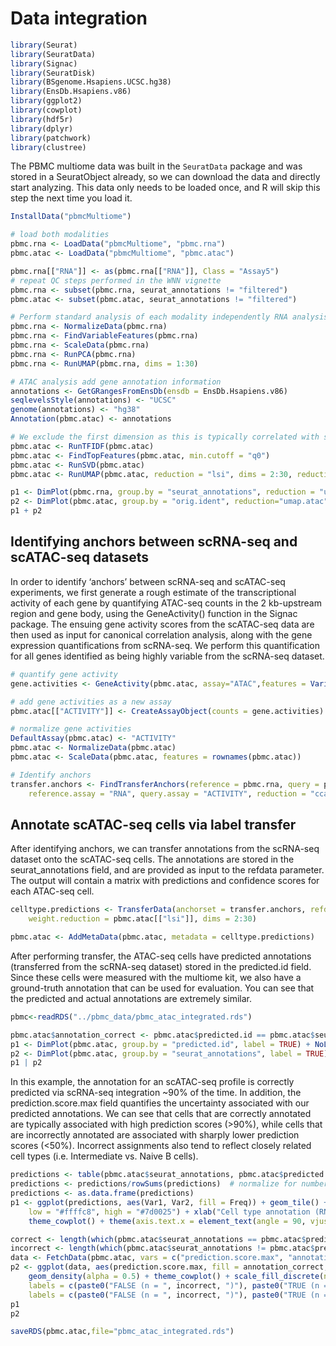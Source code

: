 # Data integration

```r
library(Seurat)
library(SeuratData)
library(Signac)
library(SeuratDisk)
library(BSgenome.Hsapiens.UCSC.hg38) 
library(EnsDb.Hsapiens.v86)
library(ggplot2)
library(cowplot)
library(hdf5r)
library(dplyr)
library(patchwork)
library(clustree)
```

The PBMC multiome data was built in the `SeuratData` package and was stored in a SeuratObject already, so we can download the data and directly start analyzing. This data only needs to be loaded once, and R will skip this step the next time you load it.

```r
InstallData("pbmcMultiome")
```

```r
# load both modalities
pbmc.rna <- LoadData("pbmcMultiome", "pbmc.rna")
pbmc.atac <- LoadData("pbmcMultiome", "pbmc.atac")

pbmc.rna[["RNA"]] <- as(pbmc.rna[["RNA"]], Class = "Assay5")
# repeat QC steps performed in the WNN vignette
pbmc.rna <- subset(pbmc.rna, seurat_annotations != "filtered")
pbmc.atac <- subset(pbmc.atac, seurat_annotations != "filtered")

# Perform standard analysis of each modality independently RNA analysis
pbmc.rna <- NormalizeData(pbmc.rna)
pbmc.rna <- FindVariableFeatures(pbmc.rna)
pbmc.rna <- ScaleData(pbmc.rna)
pbmc.rna <- RunPCA(pbmc.rna)
pbmc.rna <- RunUMAP(pbmc.rna, dims = 1:30)

# ATAC analysis add gene annotation information
annotations <- GetGRangesFromEnsDb(ensdb = EnsDb.Hsapiens.v86)
seqlevelsStyle(annotations) <- "UCSC"
genome(annotations) <- "hg38"
Annotation(pbmc.atac) <- annotations

# We exclude the first dimension as this is typically correlated with sequencing depth
pbmc.atac <- RunTFIDF(pbmc.atac)
pbmc.atac <- FindTopFeatures(pbmc.atac, min.cutoff = "q0")
pbmc.atac <- RunSVD(pbmc.atac)
pbmc.atac <- RunUMAP(pbmc.atac, reduction = "lsi", dims = 2:30, reduction.name = "umap.atac", reduction.key = "atacUMAP_")

```

```r
p1 <- DimPlot(pbmc.rna, group.by = "seurat_annotations", reduction = "umap",label = TRUE) + NoLegend() + ggtitle("RNA")
p2 <- DimPlot(pbmc.atac, group.by = "orig.ident", reduction="umap.atac", label = FALSE) + NoLegend() + ggtitle("ATAC")
p1 + p2

```


## Identifying anchors between scRNA-seq and scATAC-seq datasets

In order to identify ‘anchors’ between scRNA-seq and scATAC-seq experiments, we first generate a rough estimate of the transcriptional activity of each gene by quantifying ATAC-seq counts in the 2 kb-upstream region and gene body, using the GeneActivity() function in the Signac package. The ensuing gene activity scores from the scATAC-seq data are then used as input for canonical correlation analysis, along with the gene expression quantifications from scRNA-seq. We perform this quantification for all genes identified as being highly variable from the scRNA-seq dataset.


```r
# quantify gene activity
gene.activities <- GeneActivity(pbmc.atac, assay="ATAC",features = VariableFeatures(pbmc.rna))

# add gene activities as a new assay
pbmc.atac[["ACTIVITY"]] <- CreateAssayObject(counts = gene.activities)

# normalize gene activities
DefaultAssay(pbmc.atac) <- "ACTIVITY"
pbmc.atac <- NormalizeData(pbmc.atac)
pbmc.atac <- ScaleData(pbmc.atac, features = rownames(pbmc.atac))

# Identify anchors
transfer.anchors <- FindTransferAnchors(reference = pbmc.rna, query = pbmc.atac, features = VariableFeatures(object = pbmc.rna),
    reference.assay = "RNA", query.assay = "ACTIVITY", reduction = "cca")
```

## Annotate scATAC-seq cells via label transfer
After identifying anchors, we can transfer annotations from the scRNA-seq dataset onto the scATAC-seq cells. The annotations are stored in the seurat_annotations field, and are provided as input to the refdata parameter. The output will contain a matrix with predictions and confidence scores for each ATAC-seq cell.

```r
celltype.predictions <- TransferData(anchorset = transfer.anchors, refdata = pbmc.rna$seurat_annotations,
    weight.reduction = pbmc.atac[["lsi"]], dims = 2:30)

pbmc.atac <- AddMetaData(pbmc.atac, metadata = celltype.predictions)

```

After performing transfer, the ATAC-seq cells have predicted annotations (transferred from the scRNA-seq dataset) stored in the predicted.id field. Since these cells were measured with the multiome kit, we also have a ground-truth annotation that can be used for evaluation. You can see that the predicted and actual annotations are extremely similar.

```r
pbmc<-readRDS("../pbmc_data/pbmc_atac_integrated.rds")
```

```r
pbmc.atac$annotation_correct <- pbmc.atac$predicted.id == pbmc.atac$seurat_annotations
p1 <- DimPlot(pbmc.atac, group.by = "predicted.id", label = TRUE) + NoLegend() + ggtitle("Predicted annotation")
p2 <- DimPlot(pbmc.atac, group.by = "seurat_annotations", label = TRUE) + NoLegend() + ggtitle("Ground-truth annotation")
p1 | p2

```

In this example, the annotation for an scATAC-seq profile is correctly predicted via scRNA-seq integration ~90% of the time. In addition, the prediction.score.max field quantifies the uncertainty associated with our predicted annotations. We can see that cells that are correctly annotated are typically associated with high prediction scores (>90%), while cells that are incorrectly annotated are associated with sharply lower prediction scores (<50%). Incorrect assignments also tend to reflect closely related cell types (i.e. Intermediate vs. Naive B cells).

```r
predictions <- table(pbmc.atac$seurat_annotations, pbmc.atac$predicted.id)
predictions <- predictions/rowSums(predictions)  # normalize for number of cells in each cell type
predictions <- as.data.frame(predictions)
p1 <- ggplot(predictions, aes(Var1, Var2, fill = Freq)) + geom_tile() + scale_fill_gradient(name = "Fraction of cells",
    low = "#ffffc8", high = "#7d0025") + xlab("Cell type annotation (RNA)") + ylab("Predicted cell type label (ATAC)") +
    theme_cowplot() + theme(axis.text.x = element_text(angle = 90, vjust = 0.5, hjust = 1))

correct <- length(which(pbmc.atac$seurat_annotations == pbmc.atac$predicted.id))
incorrect <- length(which(pbmc.atac$seurat_annotations != pbmc.atac$predicted.id))
data <- FetchData(pbmc.atac, vars = c("prediction.score.max", "annotation_correct"))
p2 <- ggplot(data, aes(prediction.score.max, fill = annotation_correct, colour = annotation_correct)) +
    geom_density(alpha = 0.5) + theme_cowplot() + scale_fill_discrete(name = "Annotation Correct",
    labels = c(paste0("FALSE (n = ", incorrect, ")"), paste0("TRUE (n = ", correct, ")"))) + scale_color_discrete(name = "Annotation Correct",
    labels = c(paste0("FALSE (n = ", incorrect, ")"), paste0("TRUE (n = ", correct, ")"))) + xlab("Prediction Score")
p1
p2

```

```r
saveRDS(pbmc.atac,file="pbmc_atac_integrated.rds")
```


